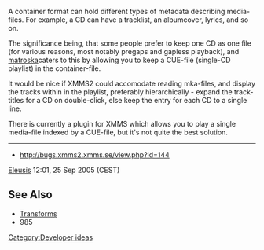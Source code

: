 A container format can hold different types of metadata describing media-files.
For example, a CD can have a tracklist, an albumcover, lyrics, and so on.

The significance being, that some people prefer to keep one CD as one file (for various reasons, most notably pregaps and gapless playback), and [http://matroska.org matroska]caters to this by allowing you to keep a CUE-file (single-CD playlist) in the container-file.

It would be nice if XMMS2 could accomodate reading mka-files, and display the tracks within in the playlist, preferably hierarchically - expand the track-titles for a CD on double-click, else keep the entry for each CD to a single line.

There is currently a plugin for XMMS which allows you to play a single media-file indexed by a CUE-file, but it's not quite the best solution.

----

* http://bugs.xmms2.xmms.se/view.php?id=144
[[User:Eleusis|Eleusis]] 12:01, 25 Sep 2005 (CEST)

== See Also ==
* [[Transforms]]
* <mantis>985</mantis>

[[Category:Developer ideas]]